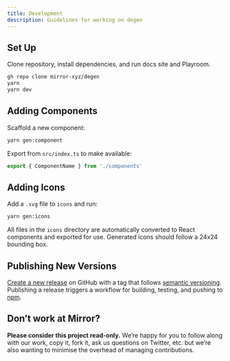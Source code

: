 ```yaml
---
title: Development
description: Guidelines for working on degen
---
```


## Set Up

Clone repository, install dependencies, and run docs site and Playroom.

```bash
gh repo clone mirror-xyz/degen
yarn
yarn dev
```

## Adding Components

Scaffold a new component:

```bash
yarn gen:component
```

Export from `src/index.ts` to make available:

```ts
export { ComponentName } from './components'
```

## Adding Icons

Add a `.svg` file to `icons` and run:

```bash
yarn gen:icons
```

All files in the `icons` directory are automatically converted to React components and exported for use. Generated icons should follow a 24x24 bounding box.

## Publishing New Versions

[Create a new release](https://github.com/mirror-xyz/degen/releases/new) on GitHub with a tag that follows [semantic versioning](https://semver.org/). Publishing a release triggers a workflow for building, testing, and pushing to [npm](https://www.npmjs.com/package/degen).

## Don’t work at Mirror?

**Please consider this project read-only.** We’re happy for you to follow along with our work, copy it, fork it, ask us questions on Twitter, etc. but we’re also wanting to minimise the overhead of managing contributions.
